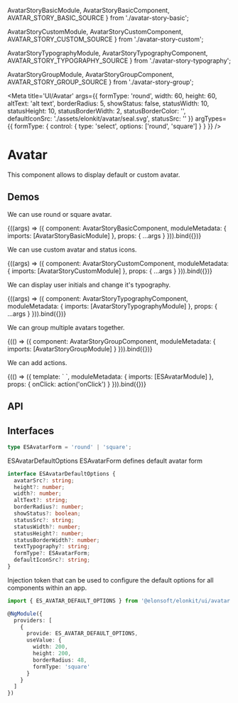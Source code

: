 

  AvatarStoryBasicModule,
  AvatarStoryBasicComponent,
  AVATAR_STORY_BASIC_SOURCE
} from './avatar-story-basic';

  AvatarStoryCustomModule,
  AvatarStoryCustomComponent,
  AVATAR_STORY_CUSTOM_SOURCE
} from './avatar-story-custom';

  AvatarStoryTypographyModule,
  AvatarStoryTypographyComponent,
  AVATAR_STORY_TYPOGRAPHY_SOURCE
} from './avatar-story-typography';

  AvatarStoryGroupModule,
  AvatarStoryGroupComponent,
  AVATAR_STORY_GROUP_SOURCE
} from './avatar-story-group';


<Meta
  title='UI/Avatar'
  args={{
    formType: 'round',
    width: 60,
    height: 60,
    altText: 'alt text',
    borderRadius: 5,
    showStatus: false,
    statusWidth: 10,
    statusHeight: 10,
    statusBorderWidth: 2,
    statusBorderColor: '',
    defaultIconSrc: './assets/elonkit/avatar/seal.svg',
    statusSrc: ''
  }}
  argTypes={{
    formType: {
      control: { type: 'select', options: ['round', 'square'] }
    }
  }}
/>

# Avatar

This component allows to display default or custom avatar.

## Demos

We can use round or square avatar.

<Canvas source={AVATAR_STORY_BASIC_SOURCE}>
  <Story name='Basic'>
    {((args) => ({
      component: AvatarStoryBasicComponent,
      moduleMetadata: {
        imports: [AvatarStoryBasicModule]
      },
      props: {
        ...args
      }
    })).bind({})}
  </Story>
</Canvas>

We can use custom avatar and status icons.

<Canvas source={AVATAR_STORY_CUSTOM_SOURCE}>
  <Story name='Custom'>
    {((args) => ({
      component: AvatarStoryCustomComponent,
      moduleMetadata: {
        imports: [AvatarStoryCustomModule]
      },
      props: {
        ...args
      }
    })).bind({})}
  </Story>
</Canvas>

We can display user initials and change it's typography.

<Canvas source={AVATAR_STORY_TYPOGRAPHY_SOURCE}>
  <Story name='Typography'>
    {((args) => ({
      component: AvatarStoryTypographyComponent,
      moduleMetadata: {
        imports: [AvatarStoryTypographyModule]
      },
      props: {
        ...args
      }
    })).bind({})}
  </Story>
</Canvas>

We can group multiple avatars together.

<Canvas source={AVATAR_STORY_GROUP_SOURCE}>
  <Story name='Group'>
    {(() => ({
      component: AvatarStoryGroupComponent,
      moduleMetadata: {
        imports: [AvatarStoryGroupModule]
      }
    })).bind({})}
  </Story>
</Canvas>

We can add actions.

<Canvas source={AVATAR_STORY_ACTIONS_SOURCE}>
  <Story name='Actions'>
    {(() => ({
      template: `
        <es-avatar
          (click)="onClick()"
        ></es-avatar>
      `,
      moduleMetadata: {
        imports: [ESAvatarModule]
      },
      props: {
        onClick: action('onClick')
      }
    })).bind({})}
  </Story>
</Canvas>

## API

<ArgsTable of={ESAvatarComponent} />

## Interfaces

```ts
type ESAvatarForm = 'round' | 'square';
```

ESAvatarDefaultOptions ESAvatarForm defines default avatar form

```ts
interface ESAvatarDefaultOptions {
  avatarSrc?: string;
  height?: number;
  width?: number;
  altText?: string;
  borderRadius?: number;
  showStatus?: boolean;
  statusSrc?: string;
  statusWidth?: number;
  statusHeight?: number;
  statusBorderWidth?: number;
  textTypography?: string;
  formType?: ESAvatarForm;
  defaultIconSrc?: string;
}
```

Injection token that can be used to configure the default options for all components within an app.

```ts
import { ES_AVATAR_DEFAULT_OPTIONS } from '@elonsoft/elonkit/ui/avatar';

@NgModule({
  providers: [
    {
      provide: ES_AVATAR_DEFAULT_OPTIONS,
      useValue: {
        width: 200,
        height: 200,
        borderRadius: 48,
        formType: 'square'
      }
    }
  ]
})
```
